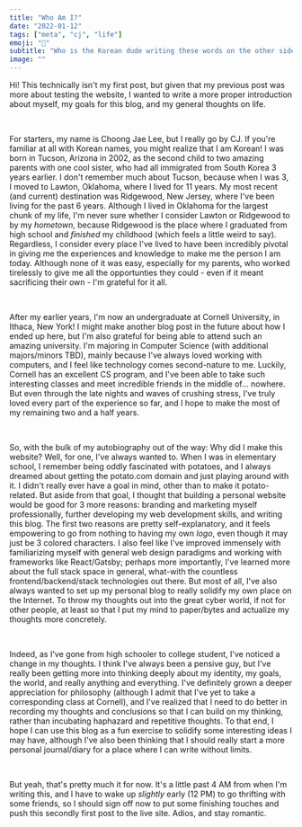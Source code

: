 ```yaml
---
title: "Who Am I?"
date: "2022-01-12"
tags: ["meta", "cj", "life"]
emoji: "🥔"
subtitle: "Who is the Korean dude writing these words on the other side of the screen? (probably hundreds of miles away... and maybe even a couple of years/decades from the past...)"
image: ""
---
```


Hi! This technically isn't my first post, but given that my previous post was more
about testing the website, I wanted to write a more proper introduction about myself,
my goals for this blog, and my general thoughts on life.

<br />

For starters, my name is Choong Jae Lee, but I really go by CJ. If you're familiar at all with Korean
names, you might realize that I am Korean! I was born in Tucson, Arizona in 2002,
as the second child to two amazing parents with one cool sister, who had all immigrated
from South Korea 3 years earlier. I don't remember much about Tucson, because when
I was 3, I moved to Lawton, Oklahoma, where I lived for 11 years. My most recent
(and current) destination was Ridgewood, New Jersey, where I've been living for
the past 6 years. Although I lived in Oklahoma for the largest chunk of my life,
I'm never sure whether I consider Lawton or Ridgewood to by my _hometown_, because
Ridgewood is the place where I graduated from high school and _finished_ my childhood
(which feels a little weird to say). Regardless, I consider every place I've lived to
have been incredibly pivotal in giving me the experiences and knowledge to make me
the person I am today. Although none of it was easy, especially for my parents, who
worked tirelessly to give me all the opportunties they could - even if it meant sacrificing
their own - I'm grateful for it all.

<br />

After my earlier years, I'm now an undergraduate at Cornell University, in Ithaca, New York!
I might make another blog post in the future about how I ended up here, but I'm also
grateful for being able to attend such an amazing university. I'm majoring in Computer
Science (with additional majors/minors TBD), mainly because I've always loved working with
computers, and I feel like technology comes second-nature to me. Luckily, Cornell has an
excellent CS program, and I've been able to take such interesting classes and meet
incredible friends in the middle of... nowhere. But even through the late nights and
waves of crushing stress, I've truly loved every part of the experience so far, and
I hope to make the most of my remaining two and a half years.

<br />

So, with the bulk of my autobiography out of the way: Why did I make this website?
Well, for one, I've always wanted to. When I was in elementary school, I remember
being oddly fascinated with potatoes, and I always dreamed about getting the potato.com
domain and just playing around with it. I didn't really ever have a goal in mind, other
than to make it potato-related. But aside from that goal, I thought that building a
personal website would be good for 3 more reasons: branding and marketing myself professionally,
further developing my web development skills, and writing this blog. The first two
reasons are pretty self-explanatory, and it feels empowering to go from nothing to
having my own _logo_, even though it may just be 3 colored characters. I also feel like
I've improved immensely with familiarizing myself with general web design paradigms and
working with frameworks like React/Gatsby; perhaps more importantly, I've learned more about
the full stack space in general, what-with the countless frontend/backend/stack technologies
out there. But most of all, I've also always wanted to set up my personal blog to
really solidify my own place on the Internet. To throw my thoughts out into the great
cyber world, if not for other people, at least so that I put my mind to paper/bytes
and actualize my thoughts more concretely.

<br />

Indeed, as I've gone from high schooler to college student, I've noticed a change
in my thoughts. I think I've always been a pensive guy, but I've really been getting
more into thinking deeply about my identity, my goals, the world, and really anything
and everything. I've definitely grown a deeper appreciation for philosophy (although
I admit that I've yet to take a corresponding class at Cornell), and I've realized that
I need to do better in recording my thoughts and conclusions so that I can build on
my thinking, rather than incubating haphazard and repetitive thoughts. To that end,
I hope I can use this blog as a fun exercise to solidify some interesting ideas I may have,
although I've also been thinking that I should really start a more personal journal/diary
for a place where I can write without limits.

<br />

But yeah, that's pretty much it for now. It's a little past 4 AM from when I'm writing
this, and I have to wake up _slightly_ early (12 PM) to go thrifting with some
friends, so I should sign off now to put some finishing touches and push this secondly first
post to the live site. Adios, and stay romantic.
